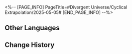 <%-- [PAGE_INFO]
PageTitle=#Divergent Universe/Cyclical Extrapolation/2025-05-05#
[END_PAGE_INFO] --%>
{{Event
|name              = Cyclical Extrapolation: Sowing Seeds of Wisdom
|image             = Event Cyclical Extrapolation Sowing Seeds of Wisdom.png
|type              = Cyclical Extrapolation
|time_known        = yes
|time_start        = 2025-05-05 04:00:00
|time_end          = 2025-05-12 03:59:59
}}

{{Cyclical Extrapolation
|boons      = Connected Infinite Gates
|curios     = Parallel Universe Walkie-Talkie
|equations  = Caprism;; Warring Scholar;; Child of Spiral
|trailblaze = 
|rewards    = Relic Remains*30; Lost Crystal*3
|boss_1_1   = Stormbringer; Disciples of Sanctus Medicus: Shape Shifter; Senior Staff: Team Leader; Dreamjolt Troupe's Sweet Gorilla; "Past Confined and Caged"
|boss_1_2   = Automaton Grizzly (Bug); Frigid Prowler (Bug); Disciples of Sanctus Medicus: Shape Shifter (Bug); Aurumaton Gatekeeper (Bug); Senior Staff: Team Leader (Bug); Dreamjolt Troupe's Beyond Overcooked (Bug); Dreamjolt Troupe's Sweet Gorilla (Bug); "Past Confined and Caged" (Bug); Memory Zone Meme "Shell of Faded Rage" (Bug); Howling Casket (Bug); Furiae Praetor (Bug)
|boss_2_1   = Voidranger: Trampler (Bug); Disciples of Sanctus Medicus: Shape Shifter (Bug); Senior Staff: Team Leader (Bug); Dreamjolt Troupe's Sweet Gorilla (Bug); "Past Confined and Caged" (Bug)
|boss_2_2   = Svarog (Complete); Abundant Ebon Deer (Complete); Swarm: True Sting (Complete); Argenti (Complete)
|boss_3     = Wonder Forest's Banacademic Office Staff (Complete)
|rules      = You will not obtain Equations after achieving victory in "Boss" Domains; Obtain this week's Preset Constructs upon entering the First Plane
|root       = Divergent Universe: Protean Hero
}}

==Other Languages==
{{Other Languages
|en   = Cyclical Extrapolation: Sowing Seeds of Wisdom
|zhs  = 周期演算：播撒智种
|zht  = 週期演算：播撒智種
|ja   = 周期演算：知種蒔き
|ko   = 주기 연산: 지혜의 씨앗 파종
|es   = Cálculo periódico: Cultivo de semillas de la sabiduría
|fr   = Calcul cyclique&nbsp;: Culture des graines de sagesse
|ru   = Цикличное вычисление: Посев мудрости
|th   = การคำนวณแบบรอบ: หว่านเมล็ดพันธุ์ปัญญา
|vi   = Ngoại Suy Chu Kỳ: Gieo Hạt Trí Tuệ
|de   = Zyklische Berechnung: Die Saat der Weisheit
|id   = Kalkulasi Siklus: Menebarkan Bibit Kebijaksanaan
|pt   = Extrapolação Cíclica: Semear as Sementes da Sabedoria
}}

==Change History==
{{Change History|3.2}}